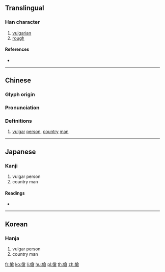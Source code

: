 {{character info/new}}
{{also|伧}}
==Translingual==

===Han character===
{{Han char|rn=9|rad=人|as=10|sn=12|four=28267|canj=OOIR|ids=⿰亻倉}}

# [[vulgarian]]
# [[rough]]

====References====
* {{Han ref|kx=0113.180|dkj=00964|dj=0241.080|hdz=10204.020|uh=5096|ud=20630|bh=B3C9|bd=46025}}

----

==Chinese==
{{zh-forms|s=伧}}

===Glyph origin===
{{Han etym}}

===Pronunciation===
{{zh-pron
|m=cāng
|c=caang4,cong1
|mc=y
|oc=y
|ma=
|cat=n
}}

===Definitions===
{{zh-hanzi}}

# [[vulgar]] [[person]], [[country]] [[man]]

----

==Japanese==

===Kanji===
{{ja-kanji|grade=|rs=人10}}

# vulgar person
# country man

====Readings====
* {{ja-readings|on=[[そう]] (sō), [[しょう]] (shō)|kun=[[いやしい]] (iyashii), [[いやしいもの]] (iyashiimono), [[いなかもの]] (inakamono)}}

----

==Korean==

===Hanja===
{{ko-hanja|hangeul=[[창]]|rv=chang|mr=ch'ang}}

# vulgar person
# country man

[[fr:傖]]
[[ko:傖]]
[[li:傖]]
[[hu:傖]]
[[pl:傖]]
[[th:傖]]
[[zh:傖]]
